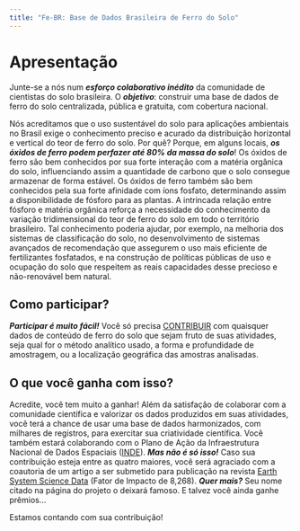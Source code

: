```yaml
---
title: "Fe-BR: Base de Dados Brasileira de Ferro do Solo"
---
```


Apresentação
=================================

Junte-se a nós num ***esforço colaborativo inédito*** da comunidade de cientistas do solo brasileira. O 
***objetivo***: construir uma base de dados de ferro do solo centralizada, pública e gratuita, com cobertura 
nacional.

Nós acreditamos que o uso sustentável do solo para aplicações ambientais no Brasil exige o conhecimento 
preciso e acurado da distribuição horizontal e vertical do teor de ferro do solo. Por quê? Porque, em alguns
locais, ***os óxidos de ferro podem perfazer até 80% da massa do solo***! Os óxidos de ferro são bem 
conhecidos por sua forte interação com a matéria orgânica do solo, influenciando assim a quantidade de carbono 
que o solo consegue armazenar de forma estável. Os óxidos de ferro também são bem conhecidos pela sua forte 
afinidade com íons fosfato, determinando assim a disponibilidade de fósforo para as plantas. A intrincada 
relação entre fósforo e matéria orgânica reforça a necessidade do conhecimento da variação tridimensional do 
teor de ferro do solo em todo o território brasileiro. Tal conhecimento poderia ajudar, por exemplo, na 
melhoria dos sistemas de classificação do solo, no desenvolvimento de sistemas avançados de recomendação que 
assegurem o uso mais eficiente de fertilizantes fosfatados, e na construção de políticas públicas de uso e 
ocupação do solo que respeitem as reais capacidades desse precioso e não-renovável bem natural.

## Como participar?

***Participar é muito fácil!*** Você só precisa [CONTRIBUIR](contribute.html) com quaisquer dados de conteúdo
de ferro do solo que sejam fruto de suas atividades, seja qual for o método analítico usado, a forma e 
profundidade de amostragem, ou a localização geográfica das amostras analisadas.

## O que você ganha com isso?

Acredite, você tem muito a ganhar! Além da satisfação de colaborar com a comunidade científica e valorizar os 
dados produzidos em suas atividades, você terá a chance de usar uma base de dados harmonizados, com milhares 
de registros, para exercitar sua criatividade científica. Você também estará colaborando com o Plano de Ação 
da Infraestrutura Nacional de Dados Espaciais ([INDE](http://www.inde.gov.br/a-inde/apresentacao.html)). 
***Mas não é só isso!*** Caso sua contribuição esteja entre as quatro maiores, você será agraciado com a
coautoria de um artigo a ser submetido para publicação na revista 
[Earth System Science Data](http://earth-system-science-data.net/) (Fator de Impacto 
de 8,268). ***Quer mais?*** Seu nome citado na página do projeto o deixará famoso. E talvez você ainda ganhe
prêmios...

Estamos contando com sua contribuição!  
